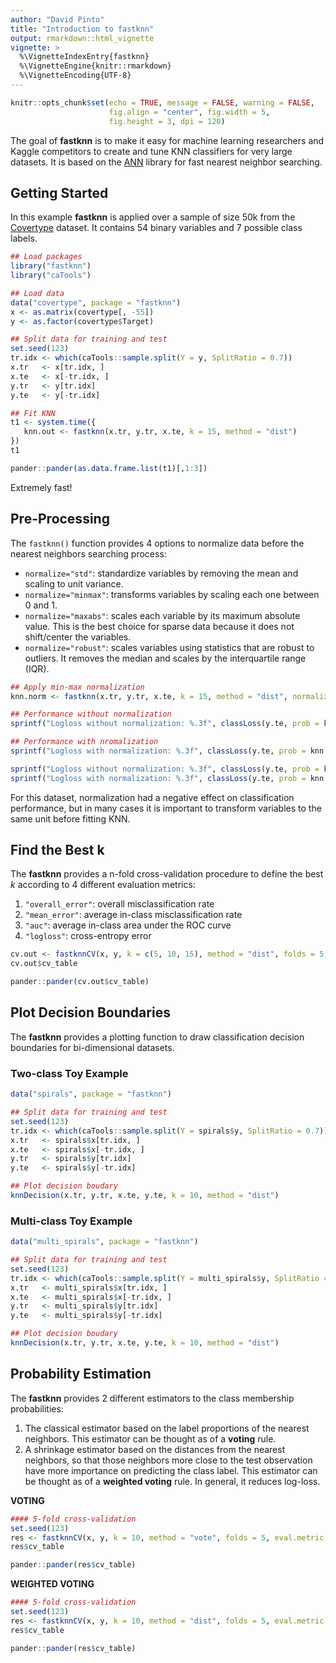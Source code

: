 ```yaml
---
author: "David Pinto"
title: "Introduction to fastknn"
output: rmarkdown::html_vignette
vignette: >
  %\VignetteIndexEntry{fastknn}
  %\VignetteEngine{knitr::rmarkdown}
  %\VignetteEncoding{UTF-8}
---
```


```r
knitr::opts_chunk$set(echo = TRUE, message = FALSE, warning = FALSE, 
                      fig.align = "center", fig.width = 5,
                      fig.height = 3, dpi = 120)
```

The goal of **fastknn** is to make it easy for machine learning researchers and Kaggle competitors to create and tune KNN classifiers for very large datasets. It is based on the [ANN](https://www.cs.umd.edu/~mount/ANN/) library for fast nearest neighbor searching.

## Getting Started

In this example **fastknn** is applied over a sample of size 50k from the [Covertype](https://archive.ics.uci.edu/ml/datasets/Covertype) dataset. It contains 54 binary variables and 7 possible class labels.

```r
## Load packages
library("fastknn")
library("caTools")

## Load data
data("covertype", package = "fastknn")
x <- as.matrix(covertype[, -55])
y <- as.factor(covertype$Target)

## Split data for training and test
set.seed(123)
tr.idx <- which(caTools::sample.split(Y = y, SplitRatio = 0.7))
x.tr   <- x[tr.idx, ]
x.te   <- x[-tr.idx, ]
y.tr   <- y[tr.idx]
y.te   <- y[-tr.idx]

## Fit KNN
t1 <- system.time({
   knn.out <- fastknn(x.tr, y.tr, x.te, k = 15, method = "dist")
})
t1
```

```r
pander::pander(as.data.frame.list(t1)[,1:3])
```

Extremely fast!

## Pre-Processing

The `fastknn()` function provides 4 options to normalize data before the nearest neighbors searching process:

- `normalize="std"`: standardize variables by removing the mean and scaling to unit variance.
- `normalize="minmax"`: transforms variables by scaling each one between 0 and 1.
- `normalize="maxabs"`: scales each variable by its maximum absolute value. This is the best choice for sparse data because it does not shift/center the variables.
- `normalize="robust"`: scales variables using statistics that are robust to outliers. It removes the median and scales by the interquartile range (IQR).

```r
## Apply min-max normalization
knn.norm <- fastknn(x.tr, y.tr, x.te, k = 15, method = "dist", normalize = "minmax")

## Performance without normalization
sprintf("Logloss without normalization: %.3f", classLoss(y.te, prob = knn.out$prob, eval.metric = "logloss"))

## Performance with nromalization
sprintf("Logloss with normalization: %.3f", classLoss(y.te, prob = knn.norm$prob, eval.metric = "logloss"))
```

```r
sprintf("Logloss without normalization: %.3f", classLoss(y.te, prob = knn.out$prob, eval.metric = "logloss"))
sprintf("Logloss with normalization: %.3f", classLoss(y.te, prob = knn.norm$prob, eval.metric = "logloss"))
```

For this dataset, normalization had a negative effect on classification performance, but in many cases it is important to transform variables to the same unit before fitting KNN.

## Find the Best k

The **fastknn** provides a n-fold cross-validation procedure to define the best *k* according to 4 different evaluation metrics:

1. `"overall_error"`: overall misclassification rate
1. `"mean_error"`: average in-class misclassification rate
1. `"auc"`: average in-class area under the ROC curve
1. `"logloss"`: cross-entropy error

```r
cv.out <- fastknnCV(x, y, k = c(5, 10, 15), method = "dist", folds = 5, eval.metric = "overall_error")
cv.out$cv_table
```

```r
pander::pander(cv.out$cv_table)
```

## Plot Decision Boundaries

The **fastknn** provides a plotting function to draw classification decision boundaries for bi-dimensional datasets.

### Two-class Toy Example

```r
data("spirals", package = "fastknn")

## Split data for training and test
set.seed(123)
tr.idx <- which(caTools::sample.split(Y = spirals$y, SplitRatio = 0.7))
x.tr   <- spirals$x[tr.idx, ]
x.te   <- spirals$x[-tr.idx, ]
y.tr   <- spirals$y[tr.idx]
y.te   <- spirals$y[-tr.idx]

## Plot decision boudary
knnDecision(x.tr, y.tr, x.te, y.te, k = 10, method = "dist")
```

### Multi-class Toy Example

```r
data("multi_spirals", package = "fastknn")

## Split data for training and test
set.seed(123)
tr.idx <- which(caTools::sample.split(Y = multi_spirals$y, SplitRatio = 0.7))
x.tr   <- multi_spirals$x[tr.idx, ]
x.te   <- multi_spirals$x[-tr.idx, ]
y.tr   <- multi_spirals$y[tr.idx]
y.te   <- multi_spirals$y[-tr.idx]

## Plot decision boudary
knnDecision(x.tr, y.tr, x.te, y.te, k = 10, method = "dist")
```

## Probability Estimation

The **fastknn** provides 2 different estimators to the class membership probabilities:

1. The classical estimator based on the label proportions of the nearest neighbors. This estimator can be thought as of a **voting** rule.
1. A shrinkage estimator based on the distances from the nearest neighbors, so that those neighbors more close to the test observation have more importance on predicting the class label. This estimator can be thought as of a **weighted voting** rule. In general, it reduces log-loss.

**VOTING**

```r
#### 5-fold cross-validation
set.seed(123)
res <- fastknnCV(x, y, k = 10, method = "vote", folds = 5, eval.metric = "logloss")
res$cv_table
```

```r
pander::pander(res$cv_table)
```

**WEIGHTED VOTING**

```r
#### 5-fold cross-validation
set.seed(123)
res <- fastknnCV(x, y, k = 10, method = "dist", folds = 5, eval.metric = "logloss")
res$cv_table
```

```r
pander::pander(res$cv_table)
```
